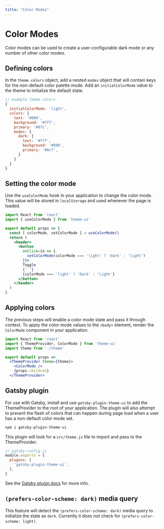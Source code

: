 ```yaml
---
title: "Color Modes"
---
```




# Color Modes

Color modes can be used to create a user-configurable dark mode or any number of other color modes.

## Defining colors

In the `theme.colors` object, add a nested `modes` object that will contain keys for the non-default color palette mode.
Add an `initialColorMode` value to the theme to initialize the default state.

```js
// example theme colors
{
  initialColorMode: 'light',
  colors: {
    text: '#000',
    background: '#fff',
    primary: '#07c',
    modes: {
      dark: {
        text: '#fff',
        background: '#000',
        primary: '#0cf',
      }
    }
  }
}
```

## Setting the color mode

Use the `useColorMode` hook in your application to change the color mode.
This value will be stored in `localStorage` and used whenever the page is loaded.

```jsx
import React from 'react'
import { useColorMode } from 'theme-ui'

export default props => {
  const [ colorMode, setColorMode ] = useColorMode()
  return (
    <header>
      <button
        onClick={e => {
          setColorMode(colorMode === 'light' ? 'dark' : 'light')
        }}>
        Toggle
        {' '}
        {colorMode === 'light' ? 'Dark' : 'Light'}
      </button>
    </header>
  )
}
```

## Applying colors

The previous steps will enable a color mode state and pass it through context.
To apply the color mode values to the `<body>` element, render the `ColorMode` component in your application.

```jsx
import React from 'react'
import { ThemeProvider, ColorMode } from 'theme-ui'
import theme from './theme'

export default props =>
  <ThemeProvider theme={theme}>
    <ColorMode />
    {props.children}
  </ThemeProvider>

```

## Gatsby plugin

For use with Gatsby, install and use `gatsby-plugin-theme-ui` to add the ThemeProvider to the root of your application.
The plugin will also attempt to prevent the flash of colors that can happen during page load when a user has a non-default color mode set.

```sh
npm i gatsby-plugin-theme-ui
```

This plugin will look for a `src/theme.js` file to import and pass to the ThemeProvider.

```js
// gatsby-config.js
module.exports = {
  plugins: [
    'gatsby-plugin-theme-ui',
  ],
}
```

See the [Gatsby plugin docs](/gatsby-plugin) for more info.

## `(prefers-color-scheme: dark)` media query

This feature will detect the `(prefers-color-scheme: dark)` media query to initialize the state as `dark`.
Currently it does *not* check for `(prefers-color-scheme: light)`.

